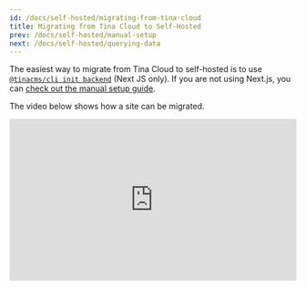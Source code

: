```yaml
---
id: /docs/self-hosted/migrating-from-tina-cloud
title: Migrating from Tina Cloud to Self-Hosted
prev: /docs/self-hosted/manual-setup
next: /docs/self-hosted/querying-data
---
```


The easiest way to migrate from Tina Cloud to self-hosted is to use [`@tinacms/cli init backend`](/docs/self-hosted/existing-site) (Next JS only). If you are not using Next.js, you can [check out the manual setup guide](/docs/self-hosted/manual-setup).

The video below shows how a site can be migrated.

<div style="position:relative;padding-top:56.25%;">
  <iframe width="560" frameborder="0" allowfullscreen
      style="position:absolute;top:0;left:0;width:100%;height:100%;" src="https://www.youtube.com/embed/djeKL6inGas" title="TinaCMS Branching Demo video" allow="accelerometer; autoplay; clipboard-write; encrypted-media; gyroscope; picture-in-picture; web-share">
  </iframe>
</div>
